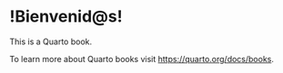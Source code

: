 # !Bienvenid@s! {.unnumbered}

This is a Quarto book.

To learn more about Quarto books visit <https://quarto.org/docs/books>.
